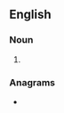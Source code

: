 ==English==

===Noun===
{{head|en|noun plural form}}

# {{plural of|dearest|lang=en}}

===Anagrams===
* {{anagrams|en|a=adeersst|asserted|estrades|sad trees|star seed|starseed}}